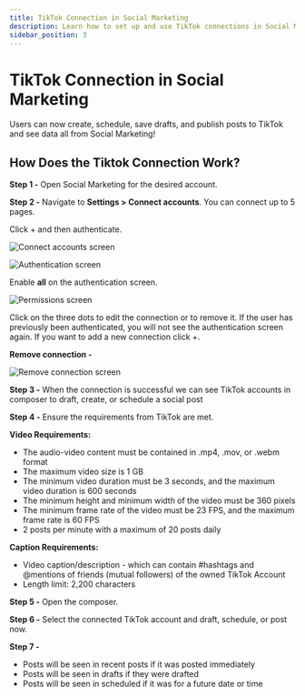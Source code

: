 ```yaml
---
title: TikTok Connection in Social Marketing
description: Learn how to set up and use TikTok connections in Social Marketing
sidebar_position: 3
---
```


# TikTok Connection in Social Marketing

Users can now create, schedule, save drafts, and publish posts to TikTok and see data all from Social Marketing!

## How Does the Tiktok Connection Work?

**Step 1 -** Open Social Marketing for the desired account.

**Step 2 -** Navigate to **Settings > Connect accounts**. You can connect up to 5 pages.

Click + and then authenticate.

![Connect accounts screen](/img/social-marketing/tiktok-connection/connect-button.jpg)

![Authentication screen](/img/social-marketing/tiktok-connection/authentication-screen.jpg)

Enable **all** on the authentication screen.

![Permissions screen](/img/social-marketing/tiktok-connection/permissions-screen.jpg)

Click on the three dots to edit the connection or to remove it. If the user has previously been authenticated, you will not see the authentication screen again.
If you want to add a new connection click +.

**Remove connection -**

![Remove connection screen](/img/social-marketing/tiktok-connection/remove-connection.jpg)

**Step 3 -** When the connection is successful we can see TikTok accounts in composer to draft, create, or schedule a social post

**Step 4 -** Ensure the requirements from TikTok are met.

**Video Requirements:**

- The audio-video content must be contained in .mp4, .mov, or .webm format
- The maximum video size is 1 GB
- The minimum video duration must be 3 seconds, and the maximum video duration is 600 seconds
- The minimum height and minimum width of the video must be 360 pixels
- The minimum frame rate of the video must be 23 FPS, and the maximum frame rate is 60 FPS
- 2 posts per minute with a maximum of 20 posts daily

**Caption Requirements:**

- Video caption/description - which can contain #hashtags and @mentions of friends (mutual followers) of the owned TikTok Account
- Length limit: 2,200 characters

**Step 5 -** Open the composer.

**Step 6 -** Select the connected TikTok account and draft, schedule, or post now.

**Step 7 -**

- Posts will be seen in recent posts if it was posted immediately
- Posts will be seen in drafts if they were drafted
- Posts will be seen in scheduled if it was for a future date or time